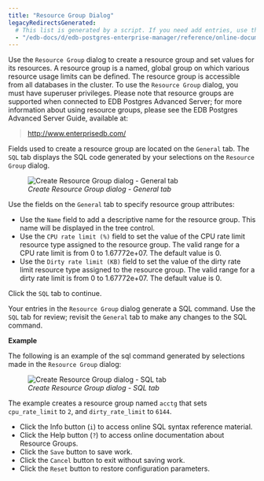 ```yaml
---
title: "Resource Group Dialog"
legacyRedirectsGenerated:
  # This list is generated by a script. If you need add entries, use the `legacyRedirects` key.
  - "/edb-docs/d/edb-postgres-enterprise-manager/reference/online-documentation/8.0/resource_group_dialog.html"
---
```


<div id="resource_group_dialog" class="registered_link"></div>

Use the `Resource Group` dialog to create a resource group and set values for its resources. A resource group is a named, global group on which various resource usage limits can be defined. The resource group is accessible from all databases in the cluster. To use the `Resource Group` dialog, you must have superuser privileges. Please note that resource groups are supported when connected to EDB Postgres Advanced Server; for more information about using resource groups, please see the EDB Postgres Advanced Server Guide, available at:

> <http://www.enterprisedb.com/>

Fields used to create a resource group are located on the `General` tab. The `SQL` tab displays the SQL code generated by your selections on the `Resource Group` dialog.

<figure><img src="../../images/resource_group_general.png" class="align-center" alt="Create Resource Group dialog - General tab" /><figcaption aria-hidden="true"><em>Create Resource Group dialog - General tab</em></figcaption></figure>

Use the fields on the `General` tab to specify resource group attributes:

-   Use the `Name` field to add a descriptive name for the resource group. This name will be displayed in the tree control.
-   Use the `CPU rate limit (%)` field to set the value of the CPU rate limit resource type assigned to the resource group. The valid range for a CPU rate limit is from 0 to 1.67772e+07. The default value is 0.
-   Use the `Dirty rate limit (KB)` field to set the value of the dirty rate limit resource type assigned to the resource group. The valid range for a dirty rate limit is from 0 to 1.67772e+07. The default value is 0.

Click the `SQL` tab to continue.

Your entries in the `Resource Group` dialog generate a SQL command. Use the `SQL` tab for review; revisit the `General` tab to make any changes to the SQL command.

**Example**

The following is an example of the sql command generated by selections made in the `Resource Group` dialog:

<figure><img src="../../images/resource_group_sql.png" class="align-center" alt="Create Resource Group dialog - SQL tab" /><figcaption aria-hidden="true"><em>Create Resource Group dialog - SQL tab</em></figcaption></figure>

The example creates a resource group named `acctg` that sets `cpu_rate_limit` to `2`, and `dirty_rate_limit` to `6144`.

-   Click the Info button (`i`) to access online SQL syntax reference material.
-   Click the Help button (`?`) to access online documentation about Resource Groups.
-   Click the `Save` button to save work.
-   Click the `Cancel` button to exit without saving work.
-   Click the `Reset` button to restore configuration parameters.

